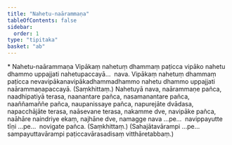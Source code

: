 ```yaml
---
title: "Nahetu-naārammaṇa"
tableOfContents: false
sidebar:
  order: 1
type: "tipitaka"
basket: "ab"
---
```



<DynamicBreadcrumb />

<Paragraph type="center">
* Nahetu-naārammaṇa
</Paragraph>

<Division number="45">

<Paragraph number="148">
Vipākaṃ nahetuṃ dhammaṃ paṭicca vipāko nahetu dhammo uppajjati nahetupaccayā…  nava.
</Paragraph>

<Paragraph number="149">
Vipākaṃ nahetuṃ dhammaṃ paṭicca nevavipākanavipākadhammadhammo nahetu dhammo uppajjati naārammaṇapaccayā. (Saṃkhittaṃ.)
</Paragraph>

</Division>
<Division number="46">

<Paragraph number="150">
Nahetuyā nava, naārammaṇe pañca, naadhipatiyā terasa, naanantare pañca, nasamanantare pañca, naaññamaññe pañca, naupanissaye pañca, napurejāte dvādasa, napacchājāte terasa, naāsevane terasa, nakamme dve, navipāke pañca, naāhāre naindriye ekaṃ, najhāne dve, namagge nava …pe…  navippayutte tīṇi …pe…  novigate pañca. (Saṃkhittaṃ.)
</Paragraph>

<Paragraph number="151">
(Sahajātavārampi …pe…  sampayuttavārampi paṭiccavārasadisaṃ vitthāretabbaṃ.)
</Paragraph>
</Division>